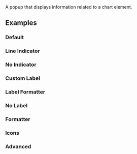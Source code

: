 
<Title>Tooltip</Title>
<Description>A popup that displays information related to a chart element.</Description>
<ComponentPreview id="rechartsTooltip" />

## Examples

### Default
<ComponentPreview id="rechartsTooltip" />

### Line Indicator
<ComponentPreview id="rechartsTooltipLineIndicator" />

### No Indicator
<ComponentPreview id="rechartsTooltipNoIndicator" />

### Custom Label
<ComponentPreview id="rechartsTooltipCustomLabel" />

### Label Formatter
<ComponentPreview id="rechartsTooltipLabelFormatter" />

### No Label
<ComponentPreview id="rechartsTooltipNoLabel" />

### Formatter
<ComponentPreview id="rechartsTooltipFormatter" />

### Icons
<ComponentPreview id="rechartsTooltipIcons" />

### Advanced
<ComponentPreview id="rechartsTooltipAdvanced" />
